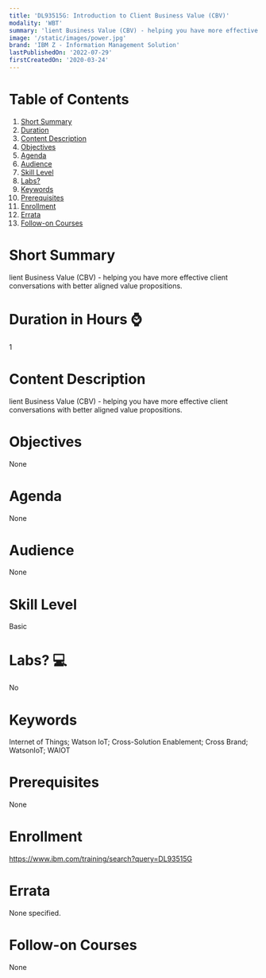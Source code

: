 ```yaml
---
title: 'DL93515G: Introduction to Client Business Value (CBV)'
modality: 'WBT'
summary: 'lient Business Value (CBV) - helping you have more effective client conversations with better aligned value propositions.'
image: '/static/images/power.jpg'
brand: 'IBM Z - Information Management Solution'
lastPublishedOn: '2022-07-29'
firstCreatedOn: '2020-03-24'
---
```

# Table of Contents
1.  [Short Summary](#short-summary)
2.  [Duration](#duration-in-hours-)
3.  [Content Description](#content-description)
4.  [Objectives](#objectives)
5.  [Agenda](#agenda)
6.  [Audience](#audience)
7.  [Skill Level](#skill-level)
8.  [Labs?](#labs-)
9.  [Keywords](#keywords)
10. [Prerequisites](#prerequisites)
11. [Enrollment](#enrollment)
12. [Errata](#errata)
13. [Follow-on Courses](#follow-on-courses)

# Short Summary
lient Business Value (CBV) - helping you have more effective client conversations with better aligned value propositions.

# Duration in Hours ⌚
1

# Content Description
lient Business Value (CBV) - helping you have more effective client conversations with better aligned value propositions.

# Objectives
None

# Agenda
None

# Audience
None

# Skill Level
Basic               

# Labs? 💻
No

# Keywords
Internet of Things; Watson IoT; Cross-Solution Enablement; Cross Brand; WatsonIoT; WAIOT

# Prerequisites
None

# Enrollment
https://www.ibm.com/training/search?query=DL93515G

# Errata
None specified.

# Follow-on Courses
None

